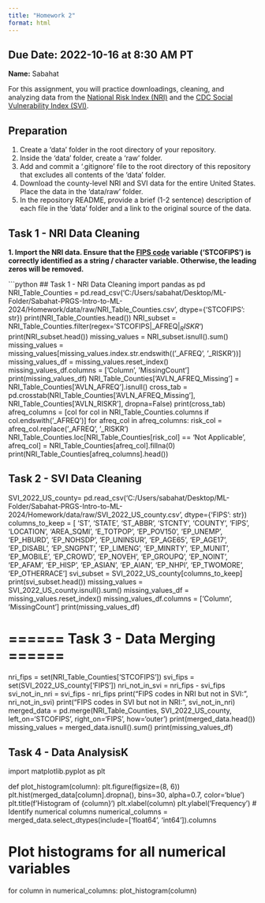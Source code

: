 ```yaml
---
title: "Homework 2"
format: html
---
```


__Due Date:__ 2022-10-16 at 8:30 AM PT
---


__Name:__ Sabahat



For this assignment, you will practice downloadings, cleaning, and analyzing data from the [National Risk Index (NRI)](https://hazards.fema.gov/nri/) and the [CDC Social Vulnerability Index (SVI)](https://www.atsdr.cdc.gov/placeandhealth/svi/index.html).

## Preparation

1. Create a 'data' folder in the root directory of your repository.
1. Inside the 'data' folder, create a 'raw' folder.
1. Add and commit a '.gitignore' file to the root directory of this repository that excludes all contents of the 'data' folder.
1. Download the county-level NRI and SVI data for the entire United States. Place the data in the 'data/raw' folder.
1. In the repository README, provide a brief (1-2 sentence) description of each file in the 'data' folder and a link to the original source of the data.

## Task 1 - NRI Data Cleaning

__1. Import the NRI data. Ensure that the [FIPS code](https://en.wikipedia.org/wiki/Federal_Information_Processing_Standard_state_code) variable ('STCOFIPS') is correctly identified as a string / character variable. Otherwise, the leading zeros will be removed.__

```python
## Task 1 - NRI Data Cleaning
import pandas as pd
NRI_Table_Counties = pd.read_csv('C:/Users/sabahat/Desktop/ML-Folder/Sabahat-PRGS-Intro-to-ML-2024/Homework/data/raw/NRI_Table_Counties.csv', dtype={'STCOFIPS': str})
print(NRI_Table_Counties.head())
NRI_subset = NRI_Table_Counties.filter(regex='STCOFIPS|_AFREQ$|_RISKR$')
print(NRI_subset.head())
missing_values = NRI_subset.isnull().sum()
missing_values = missing_values[missing_values.index.str.endswith(('_AFREQ', '_RISKR'))]
missing_values_df = missing_values.reset_index()
missing_values_df.columns = ['Column', 'MissingCount']
print(missing_values_df)
NRI_Table_Counties['AVLN_AFREQ_Missing'] = NRI_Table_Counties['AVLN_AFREQ'].isnull()
cross_tab = pd.crosstab(NRI_Table_Counties['AVLN_AFREQ_Missing'], NRI_Table_Counties['AVLN_RISKR'], dropna=False)
print(cross_tab)
afreq_columns = [col for col in NRI_Table_Counties.columns if col.endswith('_AFREQ')]
for afreq_col in afreq_columns:
    risk_col = afreq_col.replace('_AFREQ', '_RISKR')
    NRI_Table_Counties.loc[NRI_Table_Counties[risk_col] == 'Not Applicable', afreq_col] = NRI_Table_Counties[afreq_col].fillna(0)
    print(NRI_Table_Counties[afreq_columns].head())

## Task 2 - SVI Data Cleaning
SVI_2022_US_county= pd.read_csv('C:/Users/sabahat/Desktop/ML-Folder/Sabahat-PRGS-Intro-to-ML-2024/Homework/data/raw/SVI_2022_US_county.csv', dtype={'FIPS': str})
columns_to_keep = [
    'ST', 'STATE', 'ST_ABBR', 'STCNTY', 'COUNTY', 'FIPS', 'LOCATION', 
    'AREA_SQMI', 'E_TOTPOP', 'EP_POV150', 'EP_UNEMP', 'EP_HBURD', 
    'EP_NOHSDP', 'EP_UNINSUR', 'EP_AGE65', 'EP_AGE17', 'EP_DISABL', 
    'EP_SNGPNT', 'EP_LIMENG', 'EP_MINRTY', 'EP_MUNIT', 'EP_MOBILE', 
    'EP_CROWD', 'EP_NOVEH', 'EP_GROUPQ', 'EP_NOINT', 'EP_AFAM', 
    'EP_HISP', 'EP_ASIAN', 'EP_AIAN', 'EP_NHPI', 'EP_TWOMORE', 'EP_OTHERRACE']
svi_subset = SVI_2022_US_county[columns_to_keep]
print(svi_subset.head())
missing_values = SVI_2022_US_county.isnull().sum()
missing_values_df = missing_values.reset_index()
missing_values_df.columns = ['Column', 'MissingCount']
print(missing_values_df)

# ======  Task 3 - Data Merging ======
nri_fips = set(NRI_Table_Counties['STCOFIPS'])
svi_fips = set(SVI_2022_US_county['FIPS'])
nri_not_in_svi = nri_fips - svi_fips
svi_not_in_nri = svi_fips - nri_fips
print("FIPS codes in NRI but not in SVI:", nri_not_in_svi)
print("FIPS codes in SVI but not in NRI:", svi_not_in_nri)
merged_data = pd.merge(NRI_Table_Counties, SVI_2022_US_county, left_on='STCOFIPS', right_on='FIPS', how='outer')
print(merged_data.head())
missing_values = merged_data.isnull().sum()
print(missing_values_df)

## Task 4 - Data AnalysisK
import matplotlib.pyplot as plt

def plot_histogram(column):
    plt.figure(figsize=(8, 6))
    plt.hist(merged_data[column].dropna(), bins=30, alpha=0.7, color='blue')
    plt.title(f'Histogram of {column}')
    plt.xlabel(column)
    plt.ylabel('Frequency')
# Identify numerical columns
numerical_columns = merged_data.select_dtypes(include=['float64', 'int64']).columns

# Plot histograms for all numerical variables
for column in numerical_columns:
    plot_histogram(column)


  